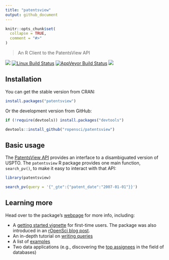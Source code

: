 ```yaml
---
title: "patentsview"
output: github_document
---
```


```r
knitr::opts_chunk$set(
  collapse = TRUE,
  comment = "#>"
)
```

> An R Client to the PatentsView API

[![](http://badges.ropensci.org/112_status.svg)](https://github.com/ropensci/onboarding/issues/112)
[![Linux Build Status](https://travis-ci.org/ropensci/patentsview.svg?branch=master)](https://travis-ci.org/ropensci/patentsview)
[![AppVeyor Build Status](https://ci.appveyor.com/api/projects/status/github/ropensci/patentsview?branch=master&svg=true)](https://ci.appveyor.com/project/ropensci/patentsview)
[![](http://cranlogs.r-pkg.org/badges/patentsview)](http://cran.rstudio.com/web/packages/patentsview/index.html)

## Installation

You can get the stable version from CRAN:

```r
install.packages("patentsview")
```

Or the development version from GitHub:

```r
if (!require(devtools)) install.packages("devtools")

devtools::install_github("ropensci/patentsview")
```

## Basic usage

The [PatentsView API](http://www.patentsview.org/api/doc.html) provides an interface to a disambiguated version of USPTO. The `patentsview` R package provides one main function, `search_pv()`, to make it easy to interact with that API:

```r
library(patentsview)

search_pv(query = '{"_gte":{"patent_date":"2007-01-01"}}')
```

## Learning more

Head over to the package's [webpage](https://ropensci.github.io/patentsview/index.html) for more info, including:

* A [getting started vignette](http://ropensci.github.io/patentsview/articles/getting-started.html) for first-time users. The package was also introduced in an [rOpenSci blog post](https://ropensci.org/blog/blog/2017/09/19/patentsview).
* An in-depth tutorial on [writing queries](http://ropensci.github.io/patentsview/articles/writing-queries.html)
* A list of [examples](http://ropensci.github.io/patentsview/articles/examples.html)
* Two data applications (e.g., discovering the [top assignees](http://ropensci.github.io/patentsview/articles/top-assignees.html) in the field of databases)